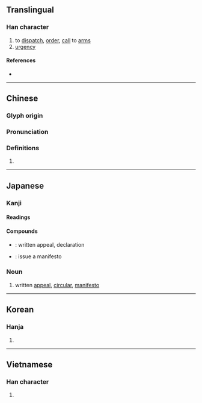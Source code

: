 {{character info/new}}
==Translingual==

===Han character===
{{Han char|rn=75|rad=木|as=13|sn=17|four=48940|canj=DHSK|ids=⿰木敫}}

# to [[dispatch]], [[order]], [[call]] to [[arm]]s
# [[urgency]]

====References====
* {{Han ref|kx=0556.070|dkj=15639|dj=0945.270|hdz=21302.140|uh=6A84|ud=27268|bh=C0CA|bd=49354}}

----

==Chinese==
{{zh-forms}}

===Glyph origin===
{{Han etym}}

===Pronunciation===
{{zh-pron
|m=xí
|c=hat6
|mn=he̍k
|mc=y
|oc=y
|ma=
|cat=v,n
}}

===Definitions===
{{zh-hanzi}}

# {{rfdef|lang=zh}}

----

==Japanese==

===Kanji===
{{ja-kanji|grade=|rs=木13}}

====Readings====
{{ja-readings
|on=げき, けき
|kun=ふれぶみ-
}}

====Compounds====
* {{ja-r|檄文|げきぶん}}: written appeal, declaration
* {{ja-r|檄を飛ばす|げき を とばす}}: issue a manifesto

===Noun===
{{ja-noun|げき}}

# written [[appeal]], [[circular]], [[manifesto]]

----

==Korean==

===Hanja===
{{ko-hanja|hangeul=격|eumhun=|rv=gyeok|mr=kyŏk|y=kyek}}

# {{defn|lang=ko|sort=木13}}

----

==Vietnamese==

===Han character===
{{vi-readings|rs=木13| hanviet = hịch}}

# {{defn|lang=vi|sort=木13}}